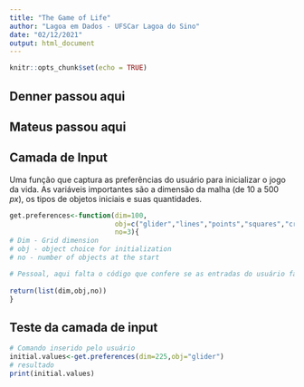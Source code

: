 ```yaml
---
title: "The Game of Life"
author: "Lagoa em Dados - UFSCar Lagoa do Sino"
date: "02/12/2021"
output: html_document
---
```


```r
knitr::opts_chunk$set(echo = TRUE)
```
## Denner passou aqui
## Mateus passou aqui
## Camada de Input 

Uma função que captura as preferências do usuário para inicializar o jogo da vida. As variáveis importantes são a dimensão da malha (de 10 a 500 $px$), os tipos de objetos iniciais e suas quantidades. 

```R
get.preferences<-function(dim=100,
                          obj=c("glider","lines","points","squares","cruxx"),
                          no=3){
# Dim - Grid dimension
# obj - object choice for initialization
# no - number of objects at the start

# Pessoal, aqui falta o código que confere se as entradas do usuário fazem sentido.   
  
return(list(dim,obj,no))
}
```

## Teste da camada de input

```R
# Comando inserido pelo usuário
initial.values<-get.preferences(dim=225,obj="glider")
# resultado
print(initial.values)
```

